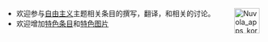 <span style="float:right;margin-left:0.9em">[[Image:Nuvola_apps_korganizer.svg|50px]]</span>
*欢迎参与[[自由主义|自由主义]]主题相关条目的撰写，翻译，和相关的讨论。
*欢迎增加[[Portal:自由主义/特色条目|特色条目]]和[[Portal:自由主义/特色图片|特色图片]]
<noinclude>[[Category:自由主义主题|{{SUBPAGENAME}}]]</noinclude>
